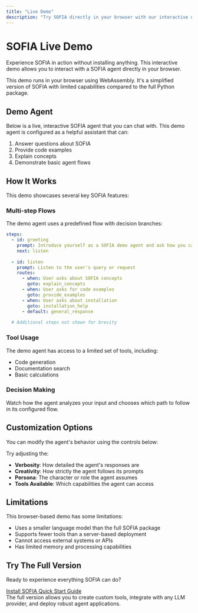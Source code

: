 ```yaml
---
title: "Live Demo"
description: "Try SOFIA directly in your browser with our interactive demo"
---
```


# SOFIA Live Demo

Experience SOFIA in action without installing anything. This interactive demo allows you to interact with a SOFIA agent directly in your browser.

<Callout type="warning">
  This demo runs in your browser using WebAssembly. It's a simplified version of SOFIA with limited capabilities compared to the full Python package.
</Callout>

## Demo Agent

Below is a live, interactive SOFIA agent that you can chat with. This demo agent is configured as a helpful assistant that can:

1. Answer questions about SOFIA
2. Provide code examples
3. Explain concepts
4. Demonstrate basic agent flows

<div className="my-8">
  <LiveDemo 
    initialPrompt="Hello! I'm a demo SOFIA agent. Ask me a question about SOFIA or try giving me a task."
  />
</div>

## How It Works

This demo showcases several key SOFIA features:

### Multi-step Flows

The demo agent uses a predefined flow with decision branches:

```yaml
steps:
  - id: greeting
    prompt: Introduce yourself as a SOFIA demo agent and ask how you can help
    next: listen
    
  - id: listen
    prompt: Listen to the user's query or request
    routes:
      - when: User asks about SOFIA concepts
        goto: explain_concepts
      - when: User asks for code examples
        goto: provide_examples
      - when: User asks about installation
        goto: installation_help
      - default: general_response
  
  # Additional steps not shown for brevity
```

### Tool Usage

The demo agent has access to a limited set of tools, including:

- Code generation
- Documentation search
- Basic calculations

### Decision Making

Watch how the agent analyzes your input and chooses which path to follow in its configured flow.

## Customization Options

You can modify the agent's behavior using the controls below:

<div className="my-6">
  <DemoControls />
</div>

Try adjusting the:

- **Verbosity**: How detailed the agent's responses are
- **Creativity**: How strictly the agent follows its prompts
- **Persona**: The character or role the agent assumes
- **Tools Available**: Which capabilities the agent can access

## Limitations

This browser-based demo has some limitations:

- Uses a smaller language model than the full SOFIA package
- Supports fewer tools than a server-based deployment
- Cannot access external systems or APIs
- Has limited memory and processing capabilities

## Try The Full Version

Ready to experience everything SOFIA can do?

<div className="flex space-x-4 my-6">
  <a href="/docs/getting-started/installation" className="px-4 py-2 bg-blue-600 text-white rounded hover:bg-blue-700 transition-colors">
    Install SOFIA
  </a>
  <a href="/docs/getting-started/quick-start" className="px-4 py-2 border border-blue-600 text-blue-600 rounded hover:bg-blue-50 transition-colors">
    Quick Start Guide
  </a>
</div>

<Callout>
  The full version allows you to create custom tools, integrate with any LLM provider, and deploy robust agent applications.
</Callout>
